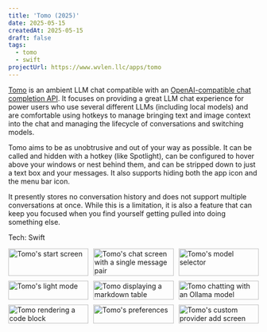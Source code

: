 ```yaml
---
title: 'Tomo (2025)'
date: 2025-05-15
createdAt: 2025-05-15
draft: false
tags:
  - tomo
  - swift
projectUrl: https://www.wvlen.llc/apps/tomo
---
```



[Tomo](https://www.wvlen.llc/apps/tomo) is an ambient LLM chat compatible with an [OpenAI-compatible chat completion API](https://platform.openai.com/docs/api-reference/chat).
It focuses on providing a great LLM chat experience for power users who use several different LLMs (including local models) and are comfortable using hotkeys to manage bringing text and image context into the chat and managing the lifecycle of conversations and switching models.

Tomo aims to be as unobtrusive and out of your way as possible.
It can be called and hidden with a hotkey (like Spotlight), can be configured to hover above your windows or nest behind them, and can be stripped down to just a text box and your messages.
It also supports hiding both the app icon and the menu bar icon.

It presently stores no conversation history and does not support multiple conversations at once.
While this is a limitation, it is also a feature that can keep you focused when you find yourself getting pulled into doing something else.

Tech: Swift

<div style="display: grid; grid-template-columns: repeat(3, 1fr); gap: 10px;">
  <img src={startImage.src} alt="Tomo's start screen" width="100%" />
  <img
    src={chatImage.src}
    alt="Tomo's chat screen with a single message pair"
    width="100%"
  />
  <img src={modelSelectorImage.src} alt="Tomo's model selector" width="100%" />
  <img src={lightModeImage.src} alt="Tomo's light mode" width="100%" />
  <img
    src={markdownImage.src}
    alt="Tomo displaying a markdown table"
    width="100%"
  />
  <img
    src={findImage.src}
    alt="Tomo chatting with an Ollama model"
    width="100%"
  />
  <img src={codeImage.src} alt="Tomo rendering a code block" width="100%" />
  <img src={prefsImage.src} alt="Tomo's preferences" width="100%" />
  <img
    src={customProviderImage.src}
    alt="Tomo's custom provider add screen"
    width="100%"
  />
</div>

